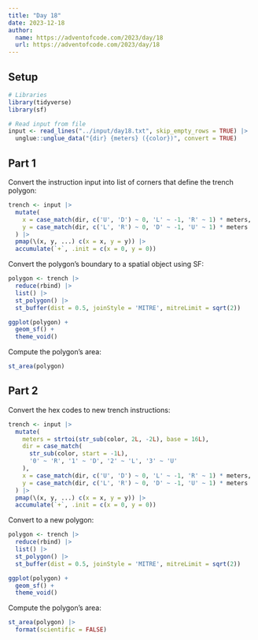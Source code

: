```yaml
---
title: "Day 18"
date: 2023-12-18
author:
  name: https://adventofcode.com/2023/day/18
  url: https://adventofcode.com/2023/day/18
---
```


## Setup

```r

# Libraries
library(tidyverse)
library(sf)

# Read input from file
input <- read_lines("../input/day18.txt", skip_empty_rows = TRUE) |> 
  unglue::unglue_data("{dir} {meters} ({color})", convert = TRUE)

```

## Part 1

Convert the instruction input into list of corners that define the trench polygon:

```r

trench <- input |>
  mutate(
    x = case_match(dir, c('U', 'D') ~ 0, 'L' ~ -1, 'R' ~ 1) * meters,
    y = case_match(dir, c('L', 'R') ~ 0, 'D' ~ -1, 'U' ~ 1) * meters
  ) |> 
  pmap(\(x, y, ...) c(x = x, y = y)) |> 
  accumulate(`+`, .init = c(x = 0, y = 0))

```

Convert the polygon's boundary to a spatial object using SF:

```r

polygon <- trench |>
  reduce(rbind) |> 
  list() |> 
  st_polygon() |> 
  st_buffer(dist = 0.5, joinStyle = 'MITRE', mitreLimit = sqrt(2))

ggplot(polygon) + 
  geom_sf() +
  theme_void()

```

Compute the polygon's area:

```r

st_area(polygon)

```

## Part 2

Convert the hex codes to new trench instructions:

```r

trench <- input |> 
  mutate(
    meters = strtoi(str_sub(color, 2L, -2L), base = 16L),
    dir = case_match(
      str_sub(color, start = -1L),
      '0' ~ 'R', '1' ~ 'D', '2' ~ 'L', '3' ~ 'U'
    ),
    x = case_match(dir, c('U', 'D') ~ 0, 'L' ~ -1, 'R' ~ 1) * meters,
    y = case_match(dir, c('L', 'R') ~ 0, 'D' ~ -1, 'U' ~ 1) * meters
  ) |> 
  pmap(\(x, y, ...) c(x = x, y = y)) |> 
  accumulate(`+`, .init = c(x = 0, y = 0))

```

Convert to a new polygon:

```r

polygon <- trench |>
  reduce(rbind) |> 
  list() |> 
  st_polygon() |> 
  st_buffer(dist = 0.5, joinStyle = 'MITRE', mitreLimit = sqrt(2))

ggplot(polygon) + 
  geom_sf() +
  theme_void()

```

Compute the polygon's area:

```r

st_area(polygon) |> 
  format(scientific = FALSE)

```


